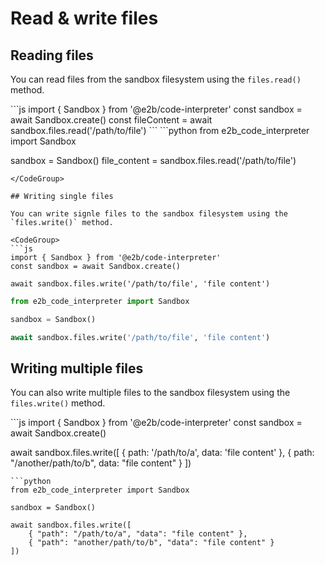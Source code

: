 # Read & write files

## Reading files

You can read files from the sandbox filesystem using the `files.read()` method.

<CodeGroup>
```js
import { Sandbox } from '@e2b/code-interpreter'
const sandbox = await Sandbox.create()
const fileContent = await sandbox.files.read('/path/to/file')
```
```python
from e2b_code_interpreter import Sandbox

sandbox = Sandbox()
file_content = sandbox.files.read('/path/to/file')
```
</CodeGroup>

## Writing single files

You can write signle files to the sandbox filesystem using the `files.write()` method.

<CodeGroup>
```js
import { Sandbox } from '@e2b/code-interpreter'
const sandbox = await Sandbox.create()

await sandbox.files.write('/path/to/file', 'file content')
```
```python
from e2b_code_interpreter import Sandbox

sandbox = Sandbox()

await sandbox.files.write('/path/to/file', 'file content')
```
</CodeGroup>

## Writing multiple files

You can also write multiple files to the sandbox filesystem using the `files.write()` method.

<CodeGroup>
```js
import { Sandbox } from '@e2b/code-interpreter'
const sandbox = await Sandbox.create()

await sandbox.files.write([
    { path: '/path/to/a', data: 'file content' },
    { path: "/another/path/to/b", data: "file content" }
])
```
```python
from e2b_code_interpreter import Sandbox

sandbox = Sandbox()

await sandbox.files.write([
    { "path": "/path/to/a", "data": "file content" },
    { "path": "another/path/to/b", "data": "file content" }
])
```
</CodeGroup>